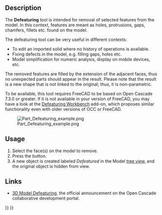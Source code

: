 <languages/>

{{Docnav
|[[Part_CheckGeometry|CheckGeometry]]
|[[Part_Import|Import]]
|[[Part_Workbench|Part]]
|IconL=Part_CheckGeometry.svg
|IconR=Part_Import.svg
|IconC=Workbench_Part.svg
}}

{{GuiCommand
|Name=Part Defeaturing
|MenuLocation=Part → Defeaturing
|Workbenches=[[Part_Workbench|Part]]
|Version=0.18
|SeeAlso=[[Defeaturing_Workbench|Defeaturing Workbench]], [[Macro_Parametric_Defeaturing|Macro Parametric Defeaturing]]
}}

==Description==

The '''Defeaturing''' tool is intended for removal of selected features from the model. In this context, features are meant as holes, protrusions, gaps, chamfers, fillets etc. found on the model.

The defeaturing tool can be very useful in different contexts:

* To edit an imported solid where no history of operations is available.
* Fixing defects in the model, e.g. filling gaps, holes etc.
* Model simplification for numeric analysis, display on mobile devices, etc.

The removed features are filled by the extension of the adjacent faces, thus no unexpected parts should appear in the result. Please note that the result is a new shape that is not linked to the original; thus, it is non-parametric.

To be available, this tool requires FreeCAD to be based on Open Cascade 7.3.0 or greater. If it is not available in your version of FreeCAD, you may have a look at the [[Defeaturing_Workbench|Defeaturing Workbench]] add-on, which proposes similar functionality even with older versions of OCC or FreeCAD.

[[File:Part Defeaturing example.png]]

==Usage==

# Select the face(s) on the model to remove.
# Press the {{Button|[[Image:Part_Defeaturing.svg|16px]] [[Part_Defeaturing|Defeaturing]]}} button.
# A new object is created labeled ''Defeatured'' in the Model [[Tree_view|tree view]], and the original object is hidden from view.

==Links==

* [https://dev.opencascade.org/index.php?q=node/1211 3D Model Defeaturing], the official announcement on the Open Cascade collaborative development portal.


{{Docnav
|[[Part_CheckGeometry|CheckGeometry]]
|[[Part_Import|Import]]
|[[Part_Workbench|Part]]
|IconL=Part_CheckGeometry.svg
|IconR=Part_Import.svg
|IconC=Workbench_Part.svg
}}

{{Part_Tools_navi{{#translation:}}}}
{{Userdocnavi{{#translation:}}}}